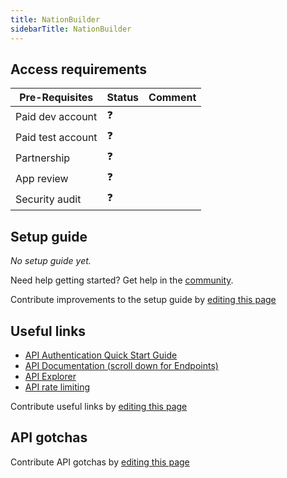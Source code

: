 ```yaml
---
title: NationBuilder
sidebarTitle: NationBuilder
---
```



<Overview />
<PreBuiltTooling />
<PreBuiltUseCases />

## Access requirements
| Pre-Requisites | Status | Comment|
| - | - | - |
| Paid dev account | ❓ |  |
| Paid test account | ❓ |  |
| Partnership | ❓ | |
| App review | ❓ |  |
| Security audit | ❓ | |


## Setup guide

_No setup guide yet._

<Tip>Need help getting started? Get help in the [community](https://nango.dev/slack).</Tip>

<Note>Contribute improvements to the setup guide by [editing this page](https://github.com/nangohq/nango/tree/master/docs/integrations/all/nationbuilder.mdx)</Note>


## Useful links

-   [API Authentication Quick Start Guide](https://nationbuilder.com/api_quickstart)
-   [API Documentation (scroll down for Endpoints)](https://nationbuilder.com/api_documentation)
-   [API Explorer](https://apiexplorer.nationbuilder.com/)
-   [API rate limiting](https://support.nationbuilder.com/en/articles/9868960-api-rate-limit-policy)

<Note>Contribute useful links by [editing this page](https://github.com/nangohq/nango/tree/master/docs/integrations/all/nationbuilder.mdx)</Note>

## API gotchas

<Note>Contribute API gotchas by [editing this page](https://github.com/nangohq/nango/tree/master/docs/integrations/all/nationbuilder.mdx)</Note>
